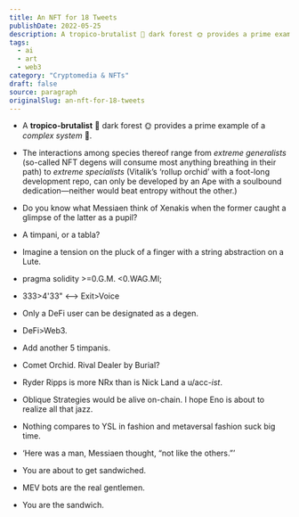 ```yaml
---
title: An NFT for 18 Tweets
publishDate: 2022-05-25
description: A tropico-brutalist 🌴 dark forest 🌞 provides a prime example of a complex system 🦍.The interactions among species thereof range from extreme gener......
tags:
  - ai
  - art
  - web3
category: "Cryptomedia & NFTs"
draft: false
source: paragraph
originalSlug: an-nft-for-18-tweets
---
```


- A **tropico-brutalist** 🌴 dark forest 🌞 provides a prime example of a *complex system* 🦍.

- The interactions among species thereof range from *extreme generalists* (so-called NFT degens will consume most anything breathing in their path) to *extreme specialists* (Vitalik’s ‘rollup orchid’ with a foot-long development repo, can only be developed by an Ape with a soulbound dedication—neither would beat entropy without the other.)

- Do you know what Messiaen think of Xenakis when the former caught a glimpse of the latter as a pupil?

- A timpani, or a tabla?

- Imagine a tension on the pluck of a finger with a string abstraction on a Lute.

- pragma solidity >=0.G.M. &lt;0.WAG.MI;

- 333&gt;4'33" &lt;—&gt; Exit&gt;Voice

- Only a DeFi user can be designated as a degen.

- DeFi>Web3.

- Add another 5 timpanis.

- Comet Orchid. Rival Dealer by Burial?

- Ryder Ripps is more NRx than is Nick Land a u/acc-*ist*.

- Oblique Strategies would be alive on-chain. I hope Eno is about to realize all that jazz.

- Nothing compares to YSL in fashion and metaversal fashion suck big time.

- ‘Here was a man, Messiaen thought, “not like the others.”’

- You are about to get sandwiched.

- MEV bots are the real gentlemen.

- You are the sandwich.